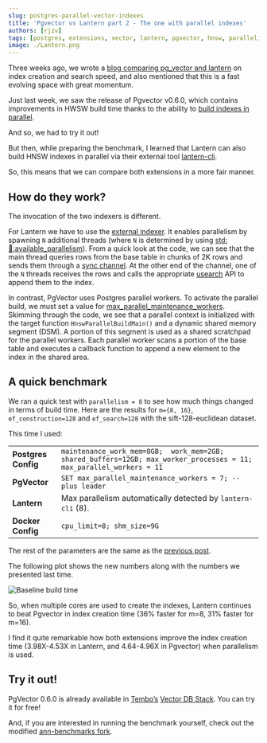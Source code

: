 ```yaml
---
slug: postgres-parallel-vector-indexes
title: 'Pgvector vs Lantern part 2 - The one with parallel indexes'
authors: [rjzv]
tags: [postgres, extensions, vector, lantern, pgvector, hnsw, parallelism]
image: ./Lantern.png
---
```


Three weeks ago, we wrote a [blog comparing pg_vector and lantern](https://tembo.io/blog/postgres-vector-search-pgvector-and-lantern) on index creation and search speed, and also mentioned that this is a fast evolving space with great momentum.

Just last week, we saw the release of Pgvector v0.6.0, which contains improvements in HWSW build time thanks to the ability to [build indexes in parallel](https://github.com/pgvector/pgvector/issues/409).

<Tweet id="1752060288814420168" client:load />

And so, we had to try it out!

But then, while preparing the benchmark, I learned that Lantern can also build HNSW indexes in parallel via their external tool [lantern-cli](https://github.com/lanterndata/lantern_extras).

So, this means that we can compare both extensions in a more fair manner.

## How do they work?

The invocation of the two indexers is different.

For Lantern we have to use the [external indexer](https://lantern.dev/blog/hnsw-index-creation). It enables parallelism by spawning `N` additional threads (where `N` is determined by using [std::thread::available_parallelism](https://doc.rust-lang.org/std/thread/fn.available_parallelism.html)). From a quick look at the code, we can see that the main thread queries rows from the base table in chunks of 2K rows and sends them through a [sync channel](https://doc.rust-lang.org/std/sync/mpsc/fn.sync_channel.html). At the other end of the channel, one of the `N` threads receives the rows and calls the appropriate [usearch](https://github.com/unum-cloud/usearch) API to append them to the index.

In contrast, PgVector uses Postgres parallel workers. To activate the parallel build, we must set a value for [max_parallel_maintenance_workers](https://github.com/pgvector/pgvector?tab=readme-ov-file#index-build-time). Skimming through the code, we see that a parallel context is initialized with the target function `HnswParallelBuildMain()` and a dynamic shared memory segment (DSM). A portion of this segment is used as a shared scratchpad for the parallel workers. Each parallel worker scans a portion of the base table and executes a callback function to append a new element to the index in the shared area.

## A quick benchmark

We ran a quick test with `parallelism = 8` to see how much things changed in terms of build time. Here are the results for `m={8, 16}`, `ef_construction=128` and `ef_search=128` with the sift-128-euclidean dataset.

This time I used:

|||
|-----------------|---------------------------------------------------------------------------------------------------------------------------------------------------------------------------------------------------------------------------------|
| **Postgres Config** | `maintenance_work_mem=8GB;  work_mem=2GB;  shared_buffers=12GB; max_worker_processes = 11; max_parallel_workers = 11` |
| **PgVector** | `SET max_parallel_maintenance_workers = 7; -- plus leader` |
| **Lantern** | Max parallelism automatically detected by `lantern-cli` (8). |
| **Docker Config**   | `cpu_limit=8; shm_size=9G`                                                                                                                                                                                                        |

The rest of the parameters are the same as the [previous post](https://tembo.io/blog/postgres-vector-search-pgvector-and-lantern).

The following plot shows the new numbers along with the numbers we presented last time.

![Baseline build time](./001-baseline-build-time.png)

So, when multiple cores are used to create the indexes, Lantern continues to beat Pgvector in index creation time (36% faster for m=8, 31% faster for m=16).

I find it quite remarkable how both extensions improve the index creation time (3.98X-4.53X in Lantern, and 4.64-4.96X in Pgvector) when parallelism is used.

## Try it out!

PgVector 0.6.0 is already available in [Tembo’s](https://tembo.io/) [Vector DB Stack](https://tembo.io/docs/tembo-stacks/vector-db). You can try it for free!

And, if you are interested in running the benchmark yourself, check out the modified [ann-benchmarks fork](https://github.com/binidxaba/ann-benchmarks).

